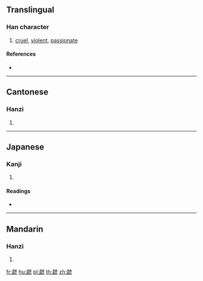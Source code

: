 {{character info/new}}
==Translingual==

===Han character===
{{Han char|rn=141|rad=虍|as=09|sn=13|four=11117|canj=MMYPU}}

# [[cruel]], [[violent]], [[passionate]]

====References====
* {{Han ref|kx=1075.180|dkj=32744|dj=1543.190|hdz=42828.170|uh=8663|ud=34403|bh=EB58|bd=60248}}

----

==Cantonese==

===Hanzi===
{{yue-hanzi|jyut=|y=bou6}}

# {{defn|lang=yue|sort=虍09}}

----

==Japanese==

===Kanji===
{{ja-kanji|grade=|rs=虍09}}

# {{defn|lang=ja|sort=虍09}}

====Readings====
* {{ja-readings|on=[[ほう]] (hō), [[ぼう]] (bō)|kun=[[しいたぎる]] (shiitagiru)|nanori=}}

----

==Mandarin==

===Hanzi===
{{cmn-hanzi|pin=[[bào]] ([[bao4]])|wg=pao<sup>4</sup>}}

# {{defn|lang=cmn|sort=虍09}}

[[fr:虣]]
[[hu:虣]]
[[pl:虣]]
[[th:虣]]
[[zh:虣]]
